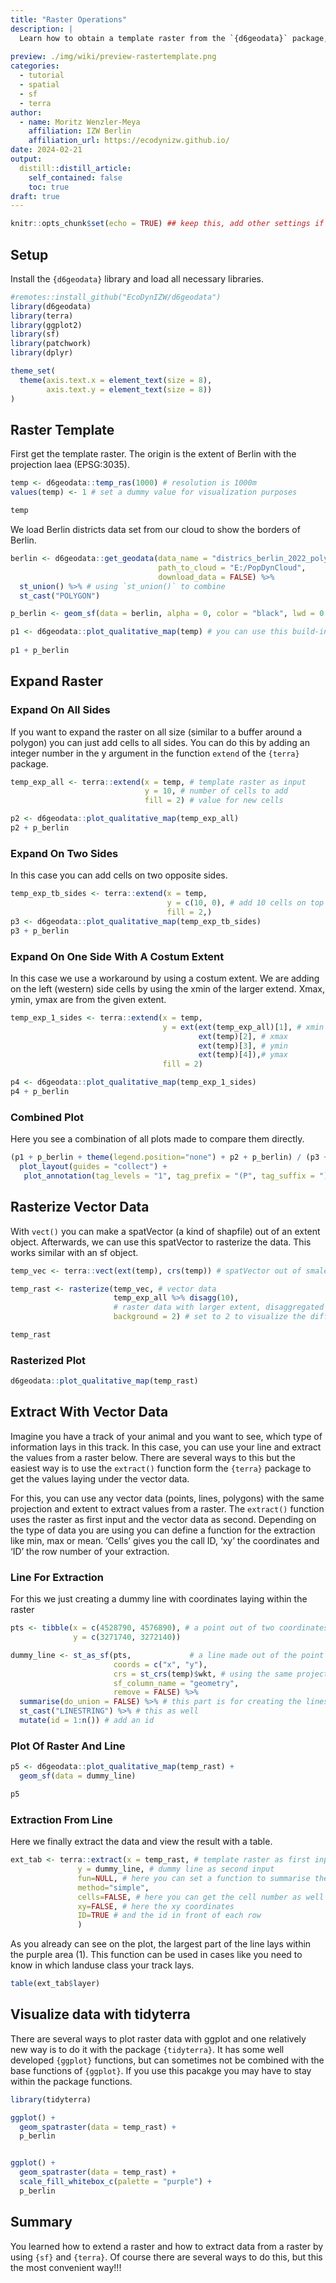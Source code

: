 ```yaml
---
title: "Raster Operations"
description: |
  Learn how to obtain a template raster from the `{d6geodata}` package, expanding the raster in different ways, rasterizing vector data, and extracting information from a raster using vector data. The methods described involve the use of packages like `{terra}` and `{sf}`, and include examples and plots to illustrate the processes. Additionally, it we show the use of the {tidyterra} package for plotting raster data with ggplot.
  
preview: ./img/wiki/preview-rastertemplate.png
categories:
  - tutorial
  - spatial
  - sf
  - terra
author:
  - name: Moritz Wenzler-Meya
    affiliation: IZW Berlin
    affiliation_url: https://ecodynizw.github.io/
date: 2024-02-21
output:
  distill::distill_article:
    self_contained: false
    toc: true
draft: true
---
```


```r
knitr::opts_chunk$set(echo = TRUE) ## keep this, add other settings if needed
```

## Setup {#setup}

Install the `{d6geodata}` library and load all necessary libraries. 

```r
#remotes::install_github("EcoDynIZW/d6geodata")
library(d6geodata)
library(terra)
library(ggplot2)
library(sf)
library(patchwork)
library(dplyr)

theme_set(
  theme(axis.text.x = element_text(size = 8),
        axis.text.y = element_text(size = 8))
) 
```


## Raster Template {#template}

First get the template raster. The origin is the extent of Berlin with the projection laea (EPSG:3035).

```r
temp <- d6geodata::temp_ras(1000) # resolution is 1000m
values(temp) <- 1 # set a dummy value for visualization purposes 

temp
```

We load Berlin districts data set from our cloud to show the borders of Berlin.  

```r
berlin <- d6geodata::get_geodata(data_name = "districs_berlin_2022_poly_03035_gpkg",
                                 path_to_cloud = "E:/PopDynCloud",
                                 download_data = FALSE) %>% 
  st_union() %>% # using `st_union()` to combine  
  st_cast("POLYGON")

p_berlin <- geom_sf(data = berlin, alpha = 0, color = "black", lwd = 0.7)
```


```r
p1 <- d6geodata::plot_qualitative_map(temp) # you can use this build-in plot function from the `{d6geodata}` package 
 
p1 + p_berlin
```

## Expand Raster {#expand}

### Expand On All Sides

If you want to expand the raster on all size (similar to a buffer around a polygon) you can just add cells to all sides. You can do this by adding an integer number in the y argument in the function `extend` of the `{terra}` package.

```r
temp_exp_all <- terra::extend(x = temp, # template raster as input
                              y = 10, # number of cells to add
                              fill = 2) # value for new cells

p2 <- d6geodata::plot_qualitative_map(temp_exp_all)
p2 + p_berlin
```

### Expand On Two Sides

In this case you can add cells on two opposite sides.

```r
temp_exp_tb_sides <- terra::extend(x = temp,
                                   y = c(10, 0), # add 10 cells on top and below
                                   fill = 2,)
p3 <- d6geodata::plot_qualitative_map(temp_exp_tb_sides)
p3 + p_berlin
```

### Expand On One Side With A Costum Extent

In this case we use a workaround by using a costum extent. We are adding on the left (western) side cells by using the xmin of the larger extend. Xmax, ymin, ymax are from the given extent.

```r
temp_exp_1_sides <- terra::extend(x = temp,
                                  y = ext(ext(temp_exp_all)[1], # xmin
                                          ext(temp)[2], # xmax
                                          ext(temp)[3], # ymin
                                          ext(temp)[4]),# ymax
                                  fill = 2)

p4 <- d6geodata::plot_qualitative_map(temp_exp_1_sides)
p4 + p_berlin
```

### Combined Plot

Here you see a combination of all plots made to compare them directly.

```r
(p1 + p_berlin + theme(legend.position="none") + p2 + p_berlin) / (p3 + p_berlin + p4 + p_berlin) + 
  plot_layout(guides = "collect") +
   plot_annotation(tag_levels = "1", tag_prefix = "(P", tag_suffix = ")")
```

## Rasterize Vector Data {#rasterize}

With `vect()` you can make a spatVector (a kind of shapfile) out of an extent object.
Afterwards, we can use this spatVector to rasterize the data. This works similar with an sf object.

```r
temp_vec <- terra::vect(ext(temp), crs(temp)) # spatVector out of smalest raster extent

temp_rast <- rasterize(temp_vec, # vector data
                       temp_exp_all %>% disagg(10), 
                       # raster data with larger extent, disaggregated to 100m 
                       background = 2) # set to 2 to visualize the difference

temp_rast
```

### Rasterized Plot

```r
d6geodata::plot_qualitative_map(temp_rast)
```

## Extract With Vector Data {#extract}

Imagine you have a track of your animal and you want to see, which type of information lays in this track. In this case, you can use your line and extract the values from a raster below. There are several ways to this but the easiest way is to use the `extract()` function form the `{terra}` package to get the values laying under the vector data.

For this, you can use any vector data (points, lines, polygons) with the same projection and extent to extract values from a raster. The `extract()` function uses the raster as first input and the vector data as second. Depending on the type of data you are using you can define a function for the extraction like min, max or mean. 'Cells' gives you the call ID, 'xy' the coordinates and 'ID' the row number of your extraction.

### Line For Extraction

For this we just creating a dummy line with coordinates laying within the raster

```r
pts <- tibble(x = c(4528790, 4576890), # a point out of two coordinates from the raster
              y = c(3271740, 3272140))

dummy_line <- st_as_sf(pts,             # a line made out of the point data
                       coords = c("x", "y"),
                       crs = st_crs(temp)$wkt, # using the same projection as for the template raster
                       sf_column_name = "geometry",
                       remove = FALSE) %>% 
  summarise(do_union = FALSE) %>% # this part is for creating the lines out of the points
  st_cast("LINESTRING") %>% # this as well
  mutate(id = 1:n()) # add an id
```

### Plot Of Raster And Line

```r
p5 <- d6geodata::plot_qualitative_map(temp_rast) + 
  geom_sf(data = dummy_line)

p5

```

### Extraction From Line

Here we finally extract the data and view the result with a table.

```r
ext_tab <- terra::extract(x = temp_rast, # template raster as first input
               y = dummy_line, # dummy line as second input
               fun=NULL, # here you can set a function to summarise the data directly
               method="simple", 
               cells=FALSE, # here you can get the cell number as well
               xy=FALSE, # here the xy coordinates 
               ID=TRUE # and the id in front of each row
               )
```

As you already can see on the plot, the largest part of the line lays within the purple area (1). This function can be used in cases like you need to know in which landuse class your track lays.

```r
table(ext_tab$layer)
```

## Visualize data with tidyterra {#tidyterra}

There are several ways to plot raster data with ggplot and one relatively new way is to do it with the package `{tidyterra}`. It has some well developed `{ggplot}` functions, but can sometimes not be combined with the base functions of `{ggplot}`. If you use this pacakge you may have to stay within the package functions.


```r
library(tidyterra)

ggplot() + 
  geom_spatraster(data = temp_rast) +
  p_berlin


ggplot() + 
  geom_spatraster(data = temp_rast) +
  scale_fill_whitebox_c(palette = "purple") +
  p_berlin

```


## Summary {#summary}

You learned how to extend a raster and how to extract data from a raster by using `{sf}` and `{terra}`. Of course there are several ways to do this, but this the most convenient way!!!
